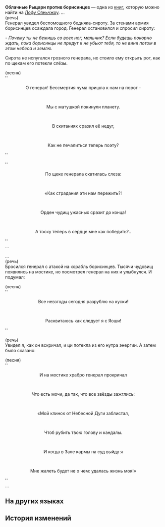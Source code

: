 {{Книга Инфобокс
|id           = 156
|Название     = Облачные Рыцари против борисинцев
|Изображение  = Item Xianzhou Parchment.png
|Мир          = Лофу Сяньчжоу
|Томов        = 1
|Автор        = <!--нужно добавить-->
|Описание     = Барабанное пение в исполнении лисьего народа, повествующее о жестокой битве между генералом Облачных Рыцарей и борисинцами. Известна по всему Сяньчжоу.
|Том1         = {{tx}}
|Источник1    = {{tx|Отсутствует источник}}
|Персонажи    = 
|Фракции      = 
}}
'''Облачные Рыцари против борисинцев''' — одна из [[Книги|книг]], которую можно найти на [[Лофу Сяньчжоу]].
<!--
==Получение==
<gallery>
Книга НАЗВАНИЕ.png|НАЗВАНИЕ
Локация НАЗВАНИЕ.png|Расположение на карте. Ближайший пространственный якорь «[[НАЗВАНИЕ]]»
</gallery>
-->
...<br />
(речь)<br />
Генерал увидел беспомощного бедняка-сироту. За стенами армия борисинцев осаждала город. Генерал остановился и спросил сироту:

''- Почему ты не бежишь со всех ног, мальчик? Если будешь покорно ждать, пока борисинцы не придут и не убьют тебя, то не вини потом в этом небеса и землю.''

Сирота не испугался грозного генерала, но стоило ему открыть рот, как по щекам его потекли слёзы.

(песня)<br />
''<div align="center">О генерал! Бессмертия чума пришла к нам на порог -</div>''<br />
''<div align="center">Мы с матушкой покинули планету.</div>''<br />
''<div align="center">В скитаниях сразил её недуг,</div>''<br />
''<div align="center">Как не печалиться теперь поэту?</div>''

''<div align="center">По щеке генерала скатилась слеза:</div>''<br />
''<div align="center">«Как страдания эти нам пережить?!</div>''<br />
''<div align="center">Орден чудищ ужасных сразит до конца!</div>''<br />
''<div align="center">А тоску теперь в сердце мне как победить?..</div>''<br />
...

...<br />
(речь)<br />
Бросился генерал с атакой на корабль борисинцев. Тысячи чудовищ появились на мостике, но посмотрел генерал на них и улыбнулся. И подумал:

(песня)<br />
''<div align="center">Все невзгоды сегодня разрублю на куски!</div>''<br />
''<div align="center">Расквитаюсь как следует я с Яоши!</div>''

(речь)<br />
Увидел я, как он вскричал, и ци потекла из его нутра энергии. А затем было сказано:

(песня)<br />
''<div align="center">И на мостике храбро генерал прокричал</div>''<br />
''<div align="center">Что есть мочи, да так, что все звёзды зажглись:</div>''<br />
''<div align="center">«Мой клинок от Небесной Дуги заблистал,</div>''<br />
''<div align="center">Чтоб рубить твою голову и кандалы.</div>''<br />
''<div align="center">И когда в Зале кармы на суд выйду я</div>''<br />
''<div align="center">Мне жалеть будет не о чем: удалась жизнь моя!»</div>''<br />
...

==На других языках==
{{На других языках
|en   = Cloud Knights Against the borisin
|zhs  = 云骑斗步离
|zht  = 雲騎鬥步離
|ja   = 雲騎と歩離の戦い
|ko   = 운기군과 보리인의 결투
|es   = Nimbocaballeros contra borisin
|fr   = Les Chevaliers des nuages contre les Borissiens
|ru   = Облачные Рыцари против борисинцев
|th   = Cloud Knight ปะทะ Borisin
|vi   = Vân Kỵ Đấu Boris
|de   = Wolkenritter gegen die Borisin
|id   = Cloud Knight Melawan Borisin
|pt   = Cavaleiros das Nuvens Contra os Borisin
}}

==История изменений==
{{История изменений|2.7}}
